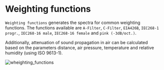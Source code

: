 # Weighting functions

``Weighting functions`` generates the spectra for common weighting functions. The functions available are ``A-Filter``, ``C-Filter``, ``EIA426B``, ``IEC268-1 progr.``, ``IEC268-16 male``, ``IEC268-16 female`` and ``pink (-3dB/oct.)``.

Additionally, attenuation of sound propagation in air can be calculated based on the parameters distance, air pressure, temperature and  relative humidity (using ISO 9613-1).

![wheighting_functions](/wheighting_functions.png)